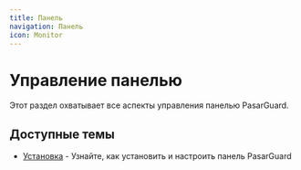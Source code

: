```yaml
---
title: Панель
navigation: Панель
icon: Monitor
---
```


# Управление панелью

Этот раздел охватывает все аспекты управления панелью PasarGuard.

## Доступные темы

- [Установка](/ru/docs/panel/installation) - Узнайте, как установить и настроить панель PasarGuard
